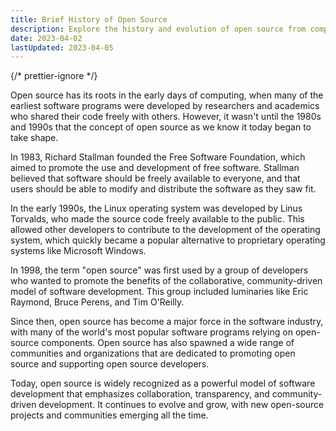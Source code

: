 ```yaml
---
title: Brief History of Open Source
description: Explore the history and evolution of open source from computing roots to its emergence as a philosophy changing software development. Discover its impact today!
date: 2023-04-02
lastUpdated: 2023-04-05
---
```


{/* prettier-ignore */}
<p class="lead">Open source has its roots in the early days of computing, when many of the earliest software programs were developed by researchers and academics who shared their code freely with others. However, it wasn't until the 1980s and 1990s that the concept of open source as we know it today began to take shape.</p>

In 1983, Richard Stallman founded the Free Software Foundation, which aimed to promote the use and development of free software. Stallman believed that software should be freely available to everyone, and that users should be able to modify and distribute the software as they saw fit.

In the early 1990s, the Linux operating system was developed by Linus Torvalds, who made the source code freely available to the public. This allowed other developers to contribute to the development of the operating system, which quickly became a popular alternative to proprietary operating systems like Microsoft Windows.

In 1998, the term "open source" was first used by a group of developers who wanted to promote the benefits of the collaborative, community-driven model of software development. This group included luminaries like Eric Raymond, Bruce Perens, and Tim O'Reilly.

Since then, open source has become a major force in the software industry, with many of the world's most popular software programs relying on open-source components. Open source has also spawned a wide range of communities and organizations that are dedicated to promoting open source and supporting open source developers.

Today, open source is widely recognized as a powerful model of software development that emphasizes collaboration, transparency, and community-driven development. It continues to evolve and grow, with new open-source projects and communities emerging all the time.
